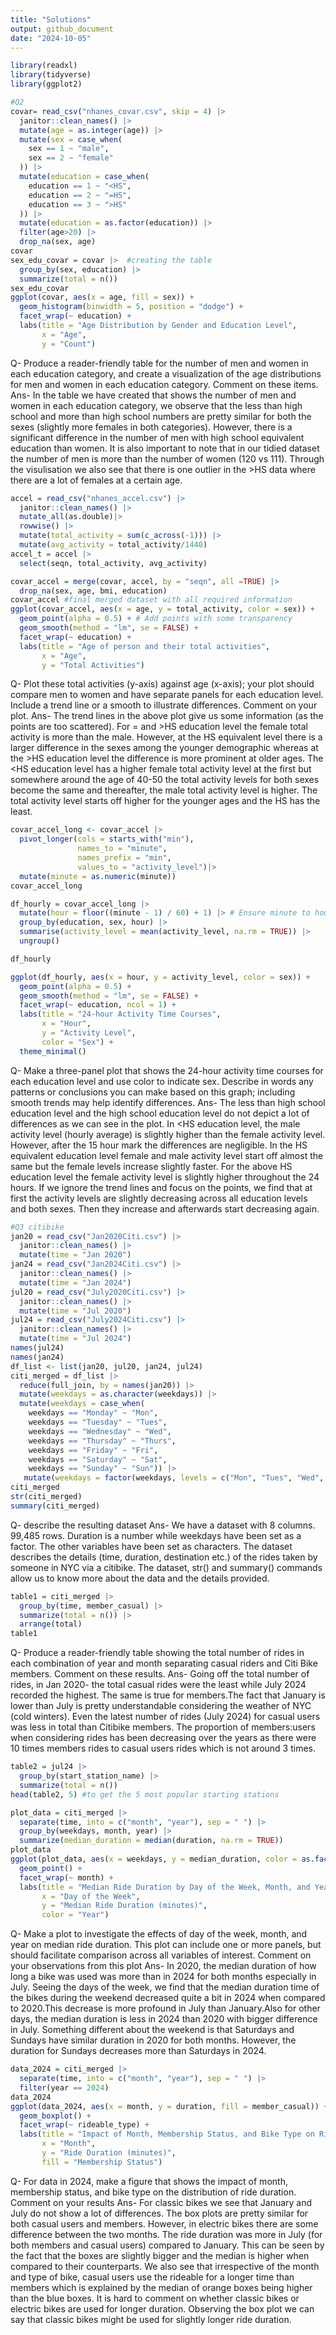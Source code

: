 ```yaml
---
title: "Solutions"
output: github_document
date: "2024-10-05"
---
```

```R
library(readxl)
library(tidyverse)
library(ggplot2)
```

```R
#Q2
covar= read_csv("nhanes_covar.csv", skip = 4) |>
  janitor::clean_names() |>
  mutate(age = as.integer(age)) |>
  mutate(sex = case_when(
    sex == 1 ~ "male",
    sex == 2 ~ "female"
  )) |>
  mutate(education = case_when(
    education == 1 ~ "<HS",
    education == 2 ~ "=HS",
    education == 3 ~ ">HS"
  )) |>
  mutate(education = as.factor(education)) |>
  filter(age>20) |>
  drop_na(sex, age)
covar
sex_edu_covar = covar |>  #creating the table
  group_by(sex, education) |>
  summarize(total = n())
sex_edu_covar
ggplot(covar, aes(x = age, fill = sex)) +
  geom_histogram(binwidth = 5, position = "dodge") +
  facet_wrap(~ education) +
  labs(title = "Age Distribution by Gender and Education Level",
       x = "Age",
       y = "Count")
```

Q- Produce a reader-friendly table for the number of men and women in each education
category, and create a visualization of the age distributions for men and women in each
education category. Comment on these items.
Ans- In the table we have created that shows the number of men and women in each
education category, we observe that the less than high school and more than high school
numbers are pretty similar for both the sexes (slightly more females in both categories).
However, there is a significant difference in the number of men with high school
equivalent education than women. It is also important to note that in our tidied dataset
the number of men is more than the number of women (120 vs 111).
Through the visulisation we also see that there is one outlier in the >HS data where there are a lot of females at a certain age.


```R

accel = read_csv("nhanes_accel.csv") |>
  janitor::clean_names() |>
  mutate_all(as.double)|>
  rowwise() |>
  mutate(total_activity = sum(c_across(-1))) |>
  mutate(avg_activity = total_activity/1440)
accel_t = accel |>
  select(seqn, total_activity, avg_activity)
```

```R
covar_accel = merge(covar, accel, by = "seqn", all =TRUE) |>
  drop_na(sex, age, bmi, education)
covar_accel #final merged dataset with all required information
ggplot(covar_accel, aes(x = age, y = total_activity, color = sex)) +
  geom_point(alpha = 0.5) + # Add points with some transparency
  geom_smooth(method = "lm", se = FALSE) +
  facet_wrap(~ education) +
  labs(title = "Age of person and their total activities",
       x = "Age",
       y = "Total Activities")
```

Q- Plot these total activities (y-axis) against age (x-axis); your plot should compare
men to women and have separate panels for each education level. Include a trend line or a
smooth to illustrate differences. Comment on your plot.
Ans- The trend lines in the above plot give us some information (as the points are too
scattered). For = and >HS education level the female total activity is more than the
male. However, at the HS equivalent level there is a larger difference in the sexes among
the younger demographic whereas at the >HS education level the difference is more
prominent at older ages. The <HS education level has a higher female total activity level
at the first but somewhere around the age of 40-50 the total activity levels for both
sexes become the same and thereafter, the male total activity level is higher. The total
activity level starts off higher for the younger ages and the <HS level has the greatest
difference between younger and older people while the >HS has the least.

```R
covar_accel_long <- covar_accel |>
  pivot_longer(cols = starts_with("min"), 
               names_to = "minute", 
               names_prefix = "min", 
               values_to = "activity_level")|>
  mutate(minute = as.numeric(minute))
covar_accel_long

df_hourly = covar_accel_long |>
  mutate(hour = floor((minute - 1) / 60) + 1) |> # Ensure minute to hour conversion
  group_by(education, sex, hour) |>
  summarise(activity_level = mean(activity_level, na.rm = TRUE)) |>
  ungroup()

df_hourly

ggplot(df_hourly, aes(x = hour, y = activity_level, color = sex)) +
  geom_point(alpha = 0.5) +  
  geom_smooth(method = "lm", se = FALSE) + 
  facet_wrap(~ education, ncol = 1) + 
  labs(title = "24-hour Activity Time Courses",
       x = "Hour",
       y = "Activity Level",
       color = "Sex") +
  theme_minimal()
```

Q-  Make a three-panel plot that shows the 24-hour activity time courses for each
education level and use color to indicate sex. Describe in words any patterns or
conclusions you can make based on this graph; including smooth trends may help identify
differences.
Ans- The less than high school education level and the high school education level do not
depict a lot of differences as we can see in the plot. In <HS education level, the male
activity level (hourly average) is slightly higher than the female activity level.
However, after the 15 hour mark the differences are negligible. In the HS equivalent
education level female and male activity level start off almost the same but the female
levels increase slightly faster. For the above HS education level the female activity
level is slightly higher throughout the 24 hours. If we ignore the trend lines and focus
on the points, we find that at first the activity levels are slightly decreasing across
all education levels and both sexes. Then they increase and afterwards start decreasing
again. 

```R
#Q3 citibike
jan20 = read_csv("Jan2020Citi.csv") |>
  janitor::clean_names() |>
  mutate(time = "Jan 2020")
jan24 = read_csv("Jan2024Citi.csv") |>
  janitor::clean_names() |>
  mutate(time = "Jan 2024")
jul20 = read_csv("July2020Citi.csv") |>
  janitor::clean_names() |>
  mutate(time = "Jul 2020")
jul24 = read_csv("July2024Citi.csv") |>
  janitor::clean_names() |>
  mutate(time = "Jul 2024")
names(jul24)
names(jan24)
df_list <- list(jan20, jul20, jan24, jul24)
citi_merged = df_list |>
  reduce(full_join, by = names(jan20)) |>
  mutate(weekdays = as.character(weekdays)) |>
  mutate(weekdays = case_when(
    weekdays == "Monday" ~ "Mon",
    weekdays == "Tuesday" ~ "Tues",
    weekdays == "Wednesday" ~ "Wed",
    weekdays == "Thursday" ~ "Thurs",
    weekdays == "Friday" ~ "Fri",
    weekdays == "Saturday" ~ "Sat",
    weekdays == "Sunday" ~ "Sun")) |>
   mutate(weekdays = factor(weekdays, levels = c("Mon", "Tues", "Wed", "Thurs", "Fri", "Sat", "Sun")))
citi_merged
str(citi_merged)
summary(citi_merged)
```

Q- describe the resulting dataset
Ans- We have a dataset with 8 columns. 99,485 rows. Duration is a number while weekdays
have been set as a factor. The other variables have been set as characters. The dataset
describes the details (time, duration, destination etc.) of the rides taken by someone in
NYC via a citibike. The dataset, str() and summary() commands allow us to know more about
the data and the details provided.

```R
table1 = citi_merged |>
  group_by(time, member_casual) |>
  summarize(total = n()) |>
  arrange(total)
table1
```

Q- Produce a reader-friendly table showing the total number of rides in each combination
of year and month separating casual riders and Citi Bike members. Comment on these
results.
Ans- Going off the total number of rides, in Jan 2020- the total casual rides were the
least while July 2024 recorded the highest. The same is true for members.The fact that
January is lower than July is pretty understandable considering the weather of NYC (cold
winters). Even the latest number of rides (July 2024) for casual users was less in total
than Citibike members. The proportion of members:users when considering rides has been
decreasing over the years as there were 10 times members rides to casual users rides
which is not around 3 times.

```R
table2 = jul24 |>
  group_by(start_station_name) |>
  summarize(total = n())
head(table2, 5) #to get the 5 most popular starting stations
```

```R
plot_data = citi_merged |>
  separate(time, into = c("month", "year"), sep = " ") |>
  group_by(weekdays, month, year) |>
  summarize(median_duration = median(duration, na.rm = TRUE))
plot_data
ggplot(plot_data, aes(x = weekdays, y = median_duration, color = as.factor(year))) +
  geom_point() +
  facet_wrap(~ month) +
  labs(title = "Median Ride Duration by Day of the Week, Month, and Year",
       x = "Day of the Week",
       y = "Median Ride Duration (minutes)",
       color = "Year")
```
Q- Make a plot to investigate the effects of day of the week, month, and year on median
ride duration. This plot can include one or more panels, but should facilitate comparison
across all variables of interest. Comment on your observations from this plot
Ans- In 2020, the median duration of how long a bike was used was more than in 2024 for
both months especially in July. 
Seeing the days of the week, we find that the median duration time of the bikes during
the weekend decreased quite a bit in 2024 when compared to 2020.This decrease is more
profound in July than January.Also for other days, the median duration is less in 2024
than 2020 with bigger difference in July. Something different about the weekend is that
Saturdays and Sundays have similar duration in 2020 for both months. However, the
duration for Sundays decreases more than Saturdays in 2024.

```R
data_2024 = citi_merged |>
  separate(time, into = c("month", "year"), sep = " ") |>
  filter(year == 2024)
data_2024
ggplot(data_2024, aes(x = month, y = duration, fill = member_casual)) +
  geom_boxplot() +
  facet_wrap(~ rideable_type) +
  labs(title = "Impact of Month, Membership Status, and Bike Type on Ride Duration",
       x = "Month",
       y = "Ride Duration (minutes)",
       fill = "Membership Status")
```

Q- For data in 2024, make a figure that shows the impact of month, membership status, and
bike type on the distribution of ride duration. Comment on your results
Ans- For classic bikes we see that January and July do not show a lot of differences. The
box plots are pretty similar for both casual users and members. 
However, in electric bikes there are some difference between the two months. The ride
duration was more in July (for both members and casual users) compared to January. This
can be seen by the fact that the boxes are slightly bigger and the median is higher when
compared to their counterparts.
We also see that irrespective of the month and type of bike, casual users use the
rideable for a longer time than members which is explained by the median of orange boxes
being higher than the blue boxes.
It is hard to comment on whether classic bikes or electric bikes are used for longer
duration. Observing the box plot we can say that classic bikes might be used for slightly
longer ride duration.

